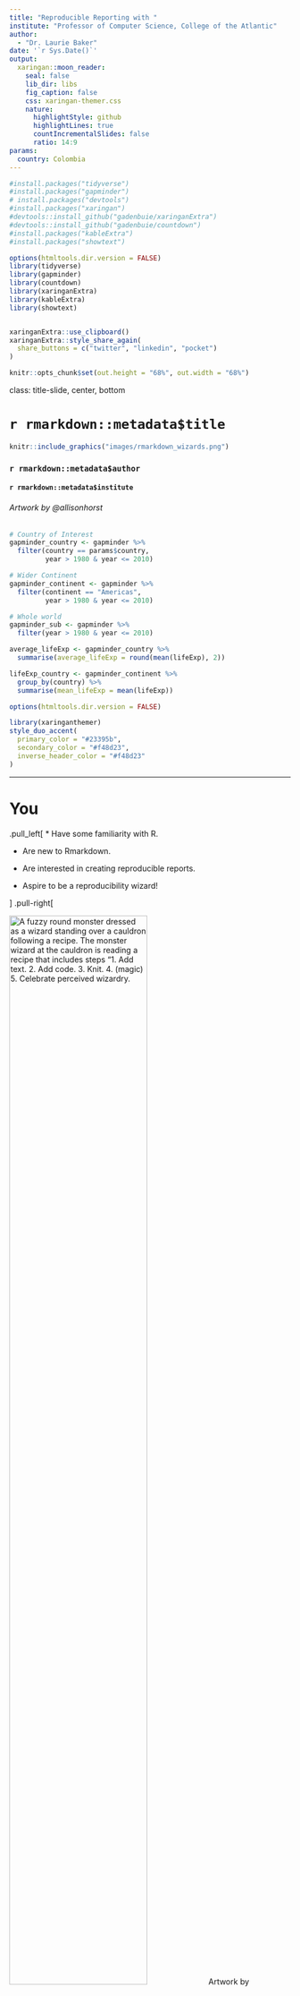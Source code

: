 ```yaml
---
title: "Reproducible Reporting with "
institute: "Professor of Computer Science, College of the Atlantic"  
author: 
  - "Dr. Laurie Baker"
date: '`r Sys.Date()`'
output:
  xaringan::moon_reader:
    seal: false
    lib_dir: libs
    fig_caption: false
    css: xaringan-themer.css
    nature:
      highlightStyle: github
      highlightLines: true
      countIncrementalSlides: false
      ratio: 14:9
params:
  country: Colombia
---
```



```r

#install.packages("tidyverse")
#install.packages("gapminder")
# install.packages("devtools")
#install.packages("xaringan")
#devtools::install_github("gadenbuie/xaringanExtra")
#devtools::install_github("gadenbuie/countdown")
#install.packages("kableExtra")
#install.packages("showtext")

options(htmltools.dir.version = FALSE)
library(tidyverse)
library(gapminder)
library(countdown)
library(xaringanExtra)
library(kableExtra)
library(showtext)


xaringanExtra::use_clipboard()
xaringanExtra::style_share_again(
  share_buttons = c("twitter", "linkedin", "pocket")
)

knitr::opts_chunk$set(out.height = "68%", out.width = "68%")

```


class: title-slide, center, bottom


# `r rmarkdown::metadata$title`


```r

knitr::include_graphics("images/rmarkdown_wizards.png")

```

### `r rmarkdown::metadata$author`

#### `r rmarkdown::metadata$institute`

###### Artwork by @allisonhorst





```r

# Country of Interest
gapminder_country <- gapminder %>%
  filter(country == params$country,
         year > 1980 & year <= 2010)

# Wider Continent
gapminder_continent <- gapminder %>%
  filter(continent == "Americas",
         year > 1980 & year <= 2010)

# Whole world
gapminder_sub <- gapminder %>%
  filter(year > 1980 & year <= 2010)
```


```r

average_lifeExp <- gapminder_country %>%
  summarise(average_lifeExp = round(mean(lifeExp), 2))

lifeExp_country <- gapminder_continent %>%
  group_by(country) %>%
  summarise(mean_lifeExp = mean(lifeExp))


```


```r

options(htmltools.dir.version = FALSE)

```




```r


library(xaringanthemer)
style_duo_accent(
  primary_color = "#23395b",
  secondary_color = "#f48d23",
  inverse_header_color = "#f48d23"
)

```


---

# You

.pull_left[
* Have some familiarity with R. 

* Are new to Rmarkdown.

* Are interested in creating reproducible reports.

* Aspire to be a reproducibility wizard!

]
.pull-right[


<img src="images/rmarkdown_wiz.png" alt="A fuzzy round monster dressed as a wizard standing over a cauldron following a recipe. The monster wizard at the cauldron is reading a recipe that includes steps “1. Add text. 2. Add code. 3. Knit. 4. (magic) 5. Celebrate perceived wizardry." style="width: 70%; height: 70%" class="center"/>
Artwork by @allison_horst
]

???

What I'm assuming about you.

---


# The Reproducibility Gold Standard



<img src="images/spectrum-of-reproducibility-Source-Peng-2011-DOI-101126-science1213847.png" alt="Reproducibility Spectrum. Publication Only, Publication and Code, Publication and Code and Data, Publication and linked and executable code and data, full replication" style="width: 90%; height: 90%" class="center"/>

Image Credit: [Reproducible Research in Computational Science](https://science.sciencemag.org/content/334/6060/1226) by Roger Peng.

???

The reproducibility spectrum shows how you can make your publication more reproducible by providing the fully executable code and data to create a fully reproducible report.

---
# Bring in the band!

<img src="images/rmarkdown_rockstar.png" alt = "A glam rock band comprised of 3 fuzzy round monsters labeled as Text, Outputs and Code performing together. Stylized title text reads: R Markdown - we’re getting the band back together." style="width: 65%; height: 65%" class="center"/>

Artwork by @allison_horst

???


Rmarkdown is an excellent tool that allows you to combine text, code, and output in one place.

---

# Learning objectives

* Learn the basics of markdown syntax and how to create code chunks.

--

* Learn how to build a fully reproducible report combining code and text using Rmarkdown.

--

* Learn to use parameters to add flexibility to reports in Rmarkdown.

--

* Learn to use `rmarkdown::render()` to render/knit at command line. 

???

The learning objectives of the course include

* Learn the basics of markdown syntax and how to create code chunks.

* Learn how to build a fully reproducible report combining code and text using Rmarkdown.

* Learn to use parameters to add flexibility to reports in Rmarkdown.

* Learn to use `rmarkdown::render()` to render/knit at command line. 

---
# Getting started

* We'll be working with and adapting the file `Country_Report.Rmd`. 

* For this adventure you'll also need the `tidyverse`, `gapminder`, `shiny`,  `kableExtra`, `knitr` and `rmarkdown` packages.

```r
# install.packages("tidyverse")
# install.packages("gapminder")
# install.packages("shiny")
# install.packages("kableExtra")
# install.packages("knitr")
# install.packages("rmarkdown")


library(tidyverse) # tidyverse metapackage for plots, data manipulation and more
library(gapminder) # gapminder data
library(shiny) # interactive components for rmarkdown::render
library(kableExtra) # to create tables
library(knitr) # to knit rmarkdown files
library(rmarkdown) # to create rmarkdown reports

```

???

During the course we'll be working with and adapting the file Country_Report.Rmd. 
You will also want to download and load the following packages:
- tidyverse, gapminder, shiny, kableExtra, and rmarkdown

You'll need the packages "tidyverse", "gapminder", "shiny", "KableExtra" and "rmarkdown"

---
# What is RMarkdown?

.pull-left[

* A reproducible record of your work.


* .Rmd file that contains the text and code to repeat your work.


* Interacts with pandocs to produce **dynamic documents** in different formats: html, pdf, word. 
]

.pull-right[
<img src="images/rmarkdown_wizards.png" alt = "Two fuzzy round monsters dressed as wizards, working together to brew different things together from a pantry (code, text, figures, etc.) in a cauldron labeled R Markdown. The monster wizard at the cauldron is reading a recipe that includes steps 1. Add text. 2. Add code. 3. Knit. 4. (magic) 5. Celebrate perceived wizardry. The R Markdown potion then travels through a tube, and is converted to markdown by a monster on a broom with a magic wand, and eventually converted to an output by pandoc. Stylized text (in a font similar to Harry Potter) reads R Markdown. Text. Code. Output. Get it together, people." style="width: 120%; height: 120%" class="center"/>

Artwork by @allison_horst
]

???

- Rmarkdown provides a reproducible record of your work
- It is a .Rmd (the md stands for markdown) file that contains the text and code to repeat your work. 
- It interacts with pandocs to produce dynamic documents. By dynamic we mean that the documents can take on different formats: html, pdf, word. 

---
# Your Turn

Let's create our first R Markdown document. 

<img src="images/create_new_RMD_file.PNG" alt="Steps to create a new R Markdown file: Go to File menu, then select New File then select R Markdown. Create a title and choose the output style and you have your first R Markdown file" style="width: 80%; height: 80%" class="center"/>
Image credit: Rmarkdown cheatsheet


???

To create a new R Markdown file: Go to the file menu, then select new file, then select Rmarkdown. Create a title and choose the output style "html_document" and you have your first R Markdown file. 
---

# Helping Agnes and Teteh

<img src="images/rmarkdown_wizards_stats_adviser.png" alt = "Two fuzzy round monsters dressed as wizards, working together to brew different things together from a pantry (code, text, figures, etc.) in a cauldron labeled R Markdown. The monster wizard at the cauldron is reading a recipe that includes steps 1. Add text. 2. Add code. 3. Knit. 4. (magic) 5. Celebrate perceived wizardry. The R Markdown potion then travels through a tube, and is converted to markdown by a monster on a broom with a magic wand, and eventually converted to an output by pandoc. Stylized text (in a font similar to Harry Potter) reads R Markdown. Text. Code. Output. Get it together, people." style="width: 75%; height: 75%" class="center"/>

Artwork by @allison_horst

???


* Through this course we are going to be helping Agnes and Teteh. 

* As statistics advisers, they regularly receive requests to produce reports summarising the life expectancy for different countries.

* They have written the code and text for Colombia and wish to generalise it and automate the process.

---

# Your Turn

* Open reproducible_reporting.Rproj in RStudio. 
* Under Files, navigate to exercises, then activity_1
* Open Country_Report.Rmd and Knit to html

<img src="images/open_country_report.PNG" alt = "To open the Country_Report.Rmd in the lower right corner open files go to exercises then activity_1" style="width: 75%; height: 75%" class="center"/>

--

`r countdown(minutes = 2, seconds = 00)` 
 
 
* Write down a few things you think could be improved in the report.

???

Live coding:

Open the R Project, reproducible_reporting.Rproj.

Under Files, navigate to exercises, then activity_1

Click on the Country_Report.Rmd and knit to html

Answer:

Some of the things that could be improved.
- The date is incorrect, 
- There is a lot of R code that is shown that shouldn't be included in a professional publication. 
- Overall it looks a bit messy.

---

# Country Report

* Plots the average life expectancy between 1980 and 2010 for a country. 


```r


ggplot() +
  geom_line(
    data = gapminder_sub,
    aes(
      x = year,
      y = lifeExp,
      group = country,
      color = continent
    ),
    alpha = 0.2,
    lwd = 0.75
  ) +
  geom_line(
    data = gapminder_country,
    aes(x = year,
        y = lifeExp,
        color = continent
    ),
    lwd = 2
    ) +
  labs(
    x = "Year",
    y = "Life Expectancy",
    title = paste(
      "Life Expectancy over time in",
      params$country,
      "from 1980 to 2010",
      sep = " "
    ),
    color = "Continent"
  ) +
  geom_label(
    data = gapminder_country %>%
      slice(which.min(year)),
    aes(
      x = year, 
      y = lifeExp, 
      label = country
    ),
    nudge_x = 2,
    nudge_y = -2.5
  )

```

???

In their report Agnes and Teteh produce a plot of average life expectancy for each country colour coded by continent. In their plot they highlight the country of interest, in this case Colombia. 

---

# Country Report

* Creates a table of the mean life expectancy by country.

```r

lifeExp_country %>% 
  kable(booktabs = T,
        caption = "Mean Life Expectancy in the Americas") %>%
  kable_styling() %>%
  row_spec(which(lifeExp_country$country == params$country), 
           bold = T, 
           color = "white", 
           background = "blue")

```

???

They also create a table of the mean life expectancy by country. 

---

# R Markdown anatomy

### 1. YAML header (aka metadata)

### 2. Narrative (our text)

### 3. Code Chunks (our code/plots)


???

The anatomy of an R Markdown document consists of the YAML header, where we have our metadata.

The narrative, or the text of our document.

And the code chunks to create our code and plots. 

---

# YAML 

- A typical header contains basic metadata (e.g. `title`, `author`, `date`).

```yaml
---
*title: Reproducible Country Report
*author: Agnes and Teteh
*date: 30/07/2020
output: html_document
---
```
???

A typical YAML header contains basic metadata including the title, author, and date of the report. 


Optional information to share: 
- YAML (YAML Ain't Markup Language) is a human-readable data serialization language. 
- It is commonly used for configuration files and in applications where data is being stored or transmitted. 
- Like other data serialization languages (e.g. XML and JSON), it provides a standard format to transfer data that applications with different technologies and languages with different data structures can use. 

---
# YAML

* And rendering instructions (`output: html_document`) used by pandocs.

```yaml
---
title: Reproducible Country Report
author: Agnes and Teteh
date: 30/07/2020
*output: html_document
---
```

???

The YAML header also contains rendering instructions that is used by pandocs. 

For the audience: Any guess what type of document we are creating from the output specified?

---

# YAML

* Within output there are extra options, (e.g. `theme`, `highlight`, etc):

```yaml
---
title: Reproducible Country Report
author: Agnes and Teteh
date: 30/07/2020
output: 
  html_document:
*    theme: cosmo
*    highlight: haddock
*    number_sections: TRUE
---
```
--
* Note that the options are nested under what they change using indents.

???

Within output we can specific extra options including the theme, highlight, etc. 

Notice here that these extra options are indented. They are nested under what they change. The theme, highlight, and number_sections are things that modify the html document.

If you aren't getting what you expected, check the indentation, it could be that you've forgotten to indent. 

---

# YAML and Parameters

* You can also specify parameters `params` to change the content of your document.

```yaml
---
title: Reproducible Country Report
author: Agnes and Teteh
date: 30/07/2020
output: 
  html_document:
    theme: cosmo
    highlight: haddock
    number_sections: TRUE
*params:
*  country: Colombia
---
```
--

* More on parameters later!

???

You can also specify parameters 'params' to change the content of your document.

Here Teteh and Agnes have specified the country Colombia. We'll cover parameters in greater depth later in the course. 

---

# Your Turn

```yaml
---
title: Reproducible Country Report
author: Agnes and Teteh
date: 30/07/2020
output: 
  html_document:
    theme: cosmo
    highlight: haddock
    number_sections: TRUE
*   ? 
params:
  country: Colombia
---
```
1. Run `?rmarkdown::html_document` in your R console to find out what you can change.

2. What does `toc` and `highlight` do? 

3. Try changing the `theme` and adding a `toc` then rerun the document.

`r countdown(minutes = 6, seconds = 00)` 

???

Let's explore the YAML header further. 

1. Run `?rmarkdown::html_document` in your R console to find out what you can change.

2. What does `toc` and `highlight` do? 

3. Try changing the `theme` and adding a `toc` then rerun the document.

Answers:

2. If we set toc: TRUE this will include a table of contents in the output;
highlight will change the syntax highlighting style.

3. Changing the theme will change the visual theme, students can reflect on which one they like most and which they think looks best for Agnes and Teteh's professional report. 

By adding the toc, students will see that the document now has a table of contents which you can click on to go to different parts of the document. 

 
---

# Your Turn

.pull-left[

```yaml
---
title: Reproducible Country Report
author: Agnes and Teteh
date: 30/07/2020
output: 
  html_document:
    theme: cosmo
    highlight: haddock
    number_sections: TRUE
    toc: TRUE
params:
*  country: Colombia
---
```

]

.pull-right[

1. Change `country` to another country in the Americas (e.g. Uruguay, Paraguay).
2. Rerun the document.
3. Hint: run `unique(gapminder$country)` to find out what countries are there.
]


`r countdown(minutes = 3, seconds = 00)` 
 



* We'll revisit parameters in more depth later on!

???

In the next turn, try changing country to another country in the Americas. To find out what countries you can change, run unique(gapminder$country). Remember that spelling and capitalization are important!

Answer:
Students should see that it is possible to rerun the document and the country and report will change accordingly. Agnes and Teteh are on their way to making their report adaptable. 


---

# Narrative


.pull-left[

```md

# 1st-level header



## 2nd-level header



### 3rd-level header

```

`**Bold text**`

`*Italic text*`

`[hyperlink](www.google.com)`



]

.pull-right[

# 1st-level header

## 2nd-level header

### 3rd-level header

**Bold text**

*Italic text*

[hyperlink](www.google.com)

]

???

To write our narrative we will use the markdown language. 

Included in the slide are some of the main things you will want to know to style your text and add sections.

You use hashes '#' for the section headers. Asterisks '*' to bold and italize text and you can also add hyperlinks using square brackets '[ ]' and parentheses '( )'. 

---

# Your Turn

Using the links below add the section **"About the data"** to the document.

* gapminder: http://www.gapminder.org/data/

* gapminder package: https://github.com/jennybc/gapminder



### About the data

The data comes from the [gapminder](http://www.gapminder.org/data/) dataset from the [`gapminder` package](https://github.com/jennybc/gapminder) by Jenny Bryan.

`r countdown(minutes = 5, seconds = 00)` 

???

Let's use what we've learned about markdown syntax to add a new section to our document where we cite where we got the dataset.

---

# Code Chunks

<img src="images/add_chunk.png" alt = "Add a code chunk by clicking the plus sign and selecting add a code chunk from the drop down menu in RStudio" style="width: 80%; height: 80%" class="center"/>
Image Source: [RStudio Rmarkdown cheatsheet](https://rmarkdown.rstudio.com/lesson-15.html)

???

Code chunks in various languages can be added from the drop down menu. 

(Live Coding) 

Image source: RStudio RMarkdown cheatsheet.

---

# Code Chunks

````md
*```{r Libraries, echo = FALSE}`r ''`

library(tidyverse)

*```
````

````md
Starts with ```{} and ends with ```.
````

???

Code chunks start with three back ticks ``` and then a curly brackets. 
Each code chunk ends with three back ticks ```. 

---

# Code Chunks


````md
*```{r Libraries, echo = FALSE}`r ''`

library(tidyverse)

```
````
Consists of the chunk header `{r Libraries, echo = FALSE}` which specifies

* the **language engine**: `r`
* an **optional label**: `Libraries`
* and the **chunk option:** `echo = FALSE`


???

The code chunk also consists of a chunk header that specifies

- the language engine, in this case 'r' for R code
- an optional label. The label we've used in this cases is Libraries because we are loading in the libraries. 
- and the chunk option, in this case 'echo = FALSE' which means the code will not be included. But more on chunk options later. 

---

# Code Chunks

````md
```{r Libraries, echo = FALSE}`r ''`

*library(tidyverse)

```
````

and the code: `library(tidyverse)`.

---
# Audience

* What audiences would option 1 and 2 be suitable for? 


.pull-left[

**Option 1:**

````md
*```{r Libraries}`r ''`

library(tidyverse)

```
````


**Option 2:**

````md
*```{r Libraries, echo = FALSE}`r ''`

library(tidyverse)

```
````

]

.pull-right[


**Option 1:**

```r
library(tidyverse)
```

<br/>
<br/> 

**Option 2:**


```r

library(tidyverse)
```
]

???

* Rmarkdown combines code and text. What we wish to show depends on our audience.

* What audiences would option 1 and 2 be suitable for?

Option 1: colleagues who need to run your code

Option 2: Managers/General Audience

---
# Chunk options

* **Chunk options** are used to customise the behaviour and output of the code chunks.

--

### Code

* `echo` - Display code in output document (default = TRUE)
* `eval` - Run code in chunk (default = TRUE)
* `message` - display code messages in document (default = TRUE)
* `warning` - display code warnings in document (default = TRUE)

--

### Figures

* `fig.align` - 'left', 'right', or 'center' (default = 'default')
* `fig.cap` - figure caption as character string (default = NULL)
* `fig.height, fig.width` - Dimensions of plots in inches

???

Chunk options are used to customize the behaviour and output of the code chunks. 

There are different options for the code:

* `echo` - Display code in output document (default = TRUE)
* `eval` - Run code in chunk (default = TRUE)
* `message` - display code messages in document (default = TRUE)
* `warning` - display code warnings in document (default = TRUE)

There are also different things that we can adjust within the figures

* `fig.align` - 'left', 'right', or 'center' (default = 'default')
* `fig.cap` - figure caption as character string (default = NULL)
* `fig.height, fig.width` - Dimensions of plots in inches

---
# Global and local chunk options

* Chunk options can be set locally (chunk by chunk).

--

* Or globally. 


````md
```{r setup, include = FALSE}`r ''`

*knitr::opts_chunk$set(echo = TRUE, message = FALSE)

```

````
???

Chunk options can be set locally on a chunk by chunk basis.


Or chunk options can be set globally, i.e. for the whole document. This is done using knitr::opts_chunk$set() and specifying the global chunk options you want to set for the whole document. 

---

# Your Turn

Use the following code chunk options to tidy up the report. 


* `echo` - Display code in output document (default = TRUE)
* `eval` - Run code in chunk (default = TRUE)
* `message` - display code messages in document (default = TRUE)
* `warning` - display code warnings in document (default = TRUE)
* `knitr::opts_chunk$set(echo = TRUE, message = FALSE)` - globally

--

If you have time, try playing with the figure options.

* `fig.align` - 'left', 'right', or 'center' (default = 'default')
* `fig.cap` - figure caption as character string (default = NULL)
* `fig.height, fig.width` - Dimensions of plots in inches


`r countdown(minutes = 10, seconds = 00)` 
 
--

* We're now in line with `Country_Report_Step1_2.Rmd`

???

Let's help Agnes and Teteh clean up their report.

Try changing the chunk options locally (chunk by chunk) or globally.

If you have time, try playing with teh figure options. 


---

# Inline R code

* Inline R code is embedded in the text using the syntax *'r '*.

* You can refer to a variable by name (e.g. `average_lifeExp`) in the inline r code after the chunk where it is calculated.

--

### Reporting the average life expectancy

````md
```{r average_lifeExp_calc}`r ''`

average_lifeExp <- gapminder_country %>%
  summarise(average_lifeExp = round(mean(lifeExp), 2))

```
````

The average life expectancy in Colombia between 1980 and 2010 was *'r average_lifeExp'* becomes


The average life expectancy in `r params$country` between 1980 and 2010 was `r average_lifeExp`.

???

We can embed inline R code using an opening and closing back tick. We can then refer to a variable name (e.g. average_lifeExp) using inline r code to get that value to appear in the text.

---

# Your Turn

### Reporting maximum and minimum life expectancy

* Add two new code chunks to calculate the minimum and maximum life expectancy.
* Reference the new values in two sentences.
  * The minimum life expectancy in Colombia between 1980 and 2010 was ____.
  * The maximum life expectancy in Colombia between 1980 and 2010 was ____.

* Hint: in R you'll need the functions `max()` and `min()`

`r countdown(minutes = 10, seconds = 00)` 
 
???

Add two new code chunks calculating the minimum and maximum life expectancy and reference these values in two new sentences in the text.

Hint: you'll need to use the functions max() and min(). 

Futher hint: follow the example where the average life expectancy is calculated.

Answer: 

Step 1 is to calculate the new values

```r

min_lifeExp <- gapminder_country %>%
  summarise(min_lifeExp = round(min(lifeExp), 2))

```

And then refer to the new variable name in the text: `r min_lifeExp`. 

---
# Parameters revisited

**Parameters** allow you to reuse your document with new inputs (e.g. data, values, etc.)


### 1. **Add parameters** 

Set parameters in the header as subvalues of `params`

```yaml
---
title: Reproducible Country Report
author: Agnes and Teteh
date: 30/07/2020
output: 
  html_document:
    theme: cosmo
    highlight: haddock
    number_sections: TRUE
    toc: TRUE
*params:
*  country: Colombia
---
```
???

Parameters allow you to reuse your document with new inputs such as data and values. 

We set parameters in the YAML header as subvalues of params. 
Remember that subvalues need to be indented as the parameter for country is, country: Colombia. 

---
# Parameters revisited

**Parameters** allow you to reuse your document with new inputs (e.g. data, values, etc.)


### 2. **Call parameters** 

Parameters values are called in the code as `params$<name>`.

* How many times is `params$country` used in the code?

* Where does it appear?

`r countdown(minutes = 3, seconds = 00)` 

???

Answer:

The answer should be 7. It is used to subset the data, and also to change the name as it appear in the text, plots, table, and headings. 


---
# Parameters revisited

**Parameters** allow you to reuse your document with new inputs (e.g. data, values, etc.)


### 3. **Set parameters** 

Set values with "knit with parameters" or the params argument of `render()`.

More about `render()` soon!

Let's try rerunning the report for **Paraguay**.

???

We can set values by clicking knit -> knit with parameters, or using the params argument of the render function. More on the render function soon. #

Let's rerun the report for Paraguay

---

# But what about Cambodia?

```r

# Country of Interest
gapminder_country <- gapminder %>%
  filter(country == "Cambodia",
         year > 1980 & year <= 2010)

# Wider Continent
gapminder_continent <- gapminder %>%
  filter(continent == "Americas",
         year > 1980 & year <= 2010)

# Whole world
gapminder_sub <- gapminder %>%
  filter(year > 1980 & year <= 2010)

lifeExp_country <- gapminder_continent %>%
  group_by(country) %>%
  summarise(mean_lifeExp = mean(lifeExp))

lifeExp_country %>% 
  kable(booktabs = T,
        caption = "Mean Life Expectancy in the Americas") %>%
  kable_styling() %>%
  row_spec(which(lifeExp_country$country == "Cambodia"), bold = T, color = "white", background = "blue")


```

???

Agnes and Teteh have run into a problem. They've received a request for a country report from Cambodia, but when they rerun the report, they still get a table of the Americas and Cambodia isn't there?

We need to help them parameterize the report for different continents!

---
# Your Turn

* Add a parameter for continent.

--

* Replace the mentions of **Americas** with your new parameter.

--

* Hint look at how the parameter for country is specified.



`r countdown(minutes = 10, seconds = 00)` 

???

When thinking about parameters think about what changes. If someone asked you to change the report, where you would need to alter your code if someone asked you for a specific time period, place, or to filter for certain values? This will help you guide where to place parameters and as you adapt your report.
 
---
# Nearly there

```r

# Country of Interest
gapminder_country <- gapminder %>%
  filter(country == "Cambodia",
         year > 1980 & year <= 2010)

# Wider Continent
gapminder_continent <- gapminder %>%
  filter(continent == "Asia",
         year > 1980 & year <= 2010)

# Whole world
gapminder_sub <- gapminder %>%
  filter(year > 1980 & year <= 2010)
```


```r


# Summarising the mean life expectancy to plot
lifeExp_country <- gapminder_continent %>%
  group_by(country) %>%
  summarise(mean_lifeExp = mean(lifeExp))

lifeExp_country %>% 
  kable(booktabs = T,
        caption = "Mean Life Expectancy in the Americas") %>%
  kable_styling() %>%
  row_spec(which(lifeExp_country$country == "Cambodia"), bold = T, color = "white", background = "blue")
```

???

We've update instance of "Americas" in the code. But what about for the names of the table? 
---

# Using paste() to update names

`paste("Life Expectancy over time in",
      params$country,
      "from 1980 to 2010",
      sep = " ")`
    

* Run `?paste` to see the help file. What does `sep` do?
* Update the table code to get the correct continent name.


`r countdown(minutes = 5, seconds = 00)` 

--

* We're now in line with `Country_Report_Step3_4.Rmd`

???

paste is a useful function that allows us combine vectors, text, and other values into a character string. 

sep is a character or character string to separate the terms. In this case we use a space " ", but we could also specify a comma "," in other circumstances depending on the character string we would like. 
---
# What about our title? and the date?

* To change the YAML header title you would call inline R code using the syntax *'r '*.

--

* Date will take a slightly different format: 'r format(Sys.Date(), '%d %B %Y')'

* '?strptime' includes a short guide to POSIX standard to change format of your date.

```yaml
---
title: "'r paste('Life Expectancy in ', params$country)'" 
_author: Agnes and Teteh
date: "'r format(Sys.Date(), '%d %B %Y')'"
output: 
  html_document:
    theme: cosmo
    highlight: haddock
    number_sections: TRUE
    toc: TRUE
params:
  country: Colombia
---
```

* What would we want to change %d to to get the full weekday name?

--

* We're now in line with `Country_Report_Step5.Rmd`

???

We will need to use inline R code to update our YAML header. To get today's date we can also use the function Sys.Date() to get the date for our system.

Running ?strptime will give a short guide to the POSIX standard. Looking at the helpful we can see that %d gives us the day of the month as a decimal number. What would we want to change %d to if we wanted to get the full weekday name? Answer: %A
 
---
# Creating multiple files using `render()`

* All our changes are captured in `Country_Report_Final.Rmd`

--

* Use `rmarkdown::render()` to render/knit at the command line or console.

**Key arguments**

* **input** file to render
* **output_format**: the output format
* **output_options**: list of render options
* **output_file**: name of output file
* **params**: list of params to use.

???

Now that we've helped Agnes and Teteh parameterize their report, we can use the render function from the rmarkdown, rmarkdown::render(), to create the new report. There are different arguments we can specify: 

* **input** file to render
* **output_format**: the output format
* **output_options**: list of render options
* **output_file**: name of output file
* **params**: list of params to use.

---
# Creating multiple files using `render()`

* Asking for the parameters:

```r

rmarkdown::render(input = "Country_Report_Final.Rmd", 
                  output_file = "newreports/Jamaica_CountryReport.html", 
                  params = "ask")

```

--
* Providing the parameters in a list:
```r

rmarkdown::render(input = "Country_Report_Final.Rmd", 
                  output_file = "newreports/Jamaica_CountryReport.html", 
                  params = list(country = "Jamaica", continent = "Americas"))

```

???

There are a couple options we can try when using the render function. We can have it ask for the parameters or we can provide the parameters as a list.

---

# For loops

<img src="images/forloops.png" alt="For loops: the roundabouts of the R playground" style="width: 70%; height: 70%" class="center"/>

Artwork by @alisonhorst

???

Rendering each report one by one may work in some cases, but if we want to render multiple reports we could use a for loop. Where for each set of parameters e.g. Jamaica, Americas; India, Asia; Cote d'Ivoire, Africa, we generate a report.  

---

# Generating multiple reports using for loops

* Open `render_report.R`

```r

report_countries <- data.frame(country = c("Bulgaria", "Burkina Faso", "Cambodia", "Cameroon", "Canada"), 
                               continent = c("Europe", "Africa", "Asia", "Africa", "Americas"), 
                               stringsAsFactors = FALSE)


for (i in 1:nrow(report_countries)){

rmarkdown::render(input = "Country_Report_Final.Rmd", 
                  output_file = paste0("newreports/", report_countries[i, "country"],"_Country_Report.html"),
                  params = list(country = report_countries[i, "country"],
                                continent = report_countries[i, "continent"]))

}  

```

???

Here's an example of using a for loop in practice. We first define a new data frame where we store our parameter combinations for country and continent.

Next, we run a for loop for each country, continent combination. Notice that we use the paste function here so that the file names will also change. We don't want to add a space so we use paste0.  

For Instructors:
Note, you will want to make sure that the working directory is set to the location of render_report.R. This can be done through the menus: Session -> Set Working Directory -> To Source File Location


---
# Resources and next steps

* [R Markdown: The Definitive Guide](https://bookdown.org/yihui/rmarkdown/)

<img src="images/spectrum-of-reproducibility-containers.png" alt="Reproducibility Spectrum: publication and data and, code and documentation, code and documentation and easy installation, code and documentation and easy installation and runtime environment reproduction" style="width: 80%; height: 80%" class="center"/>



Image Credit: [Scientific Data Analysis Pipelines and Reproducibility](https://towardsdatascience.com/scientific-data-analysis-pipelines-and-reproducibility-75ff9df5b4c5) by Altuna Akalin


???

We're on our way to becoming more reproducible!

For more information on R Markdown and what is possible check out the free online book. 

The next diagram is just to highlight that there's more to do on our reproducible journey including continuous integration and getting our packages and environments in order. 



---

class: center, middle

# Thanks!

Slides created via the R package [**xaringan**](https://github.com/yihui/xaringan).

The chakra comes from [remark.js](https://remarkjs.com), [**knitr**](http://yihui.name/knitr), and [R Markdown](https://rmarkdown.rstudio.com).
